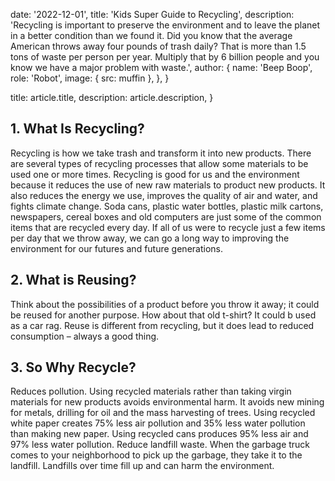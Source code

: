 
  date: '2022-12-01',
  title: 'Kids Super Guide to Recycling',
  description:
  'Recycling is important to preserve the environment and to leave the planet in a better condition than we found it. Did you know that the average American throws away four pounds of trash daily? That is more than 1.5 tons of waste per person per year. Multiply that by 6 billion people and you know we have a major problem with waste.',
  author: {
    name: 'Beep Boop',
    role: 'Robot',
    image: { src: muffin },
  },
}

  title: article.title,
  description: article.description,
}

## 1. What Is Recycling?
Recycling is how we take trash and transform it into new products. There are several types of recycling processes that allow some materials to be used one or more times. Recycling is good for us and the environment because it reduces the use of new raw materials to product new products. It also reduces the energy we use, improves the quality of air and water, and fights climate change.
Soda cans, plastic water bottles, plastic milk cartons, newspapers, cereal boxes and old computers are just some of the common items that are recycled every day. If all of us were to recycle just a few items per day that we throw away, we can go a long way to improving the environment for our futures and future generations.

## 2. What is Reusing?
Think about the possibilities of a product before you throw it away; it could be reused for another purpose. How about that old t-shirt? It could b used as a car rag. Reuse is different from recycling, but it does lead to reduced consumption – always a good thing.

## 3. So Why Recycle?
Reduces pollution. Using recycled materials rather than taking virgin materials for new products avoids environmental harm. It avoids new mining for metals, drilling for oil and the mass harvesting of trees. Using recycled white paper creates 75% less air pollution and 35% less water pollution than making new paper. Using recycled cans produces 95% less air and 97% less water pollution.
Reduce landfill waste. When the garbage truck comes to your neighborhood to pick up the garbage, they take it to the landfill. Landfills over time fill up and can harm the environment.